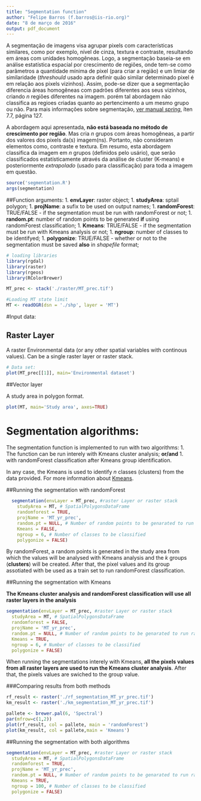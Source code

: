```yaml
---
title: "Segmentation function"
author: "Felipe Barros (f.barros@iis-rio.org)"
date: "8 de março de 2016"
output: pdf_document
---
```


A segmentação de imagens visa agrupar pixels com características similares, como por exemplo, nível de cinza, textura e contraste, resultando em áreas com unidades homogêneas. Logo, a segmentação baseia-se em análise estatística espacial por crescimento de regiões, onde tem-se como parâmetros a quantidade mínima de pixel (para criar a região) e um limiar de similaridade (*threshould* usado apra definir quão similar determinado pixel é em relação aos pixels vizinhos). Assim, pode-se dizer que a segmentação diferencia áreas homogêneas com padrões diferentes aos seus vizinhos, criando $n$ regiões diferentes na imagem. porém tal abordagem não classifica as regioes criadas quanto ao pertencimento a um mesmo grupo ou não. Para mais informações sobre segmentação, [ver manual *spring*](http://www.mundogeomatica.com.br/Livros/Livro_Spring_5.1.2_Aplicacoes_Praticas/LivroSPRING512PassoaPassoAplicacaoPratica.pdf), íten 7.7, página 127.

A abordagem aqui apresentada, **não está baseada no método de crescimento por região**. Mas cria $n$ grupos com áreas homogêneas, a partir dos valores dos pixels da(s) imagem(ns). Portanto, não consideram elementos como, contraste e textura. Em resumo, esta abordagem classifica da imagem em $n$ grupos (definidos pelo usário), que serão classificados estatísticamente através da análise de cluster (K-means) e posteriormente *extrapolado* (usado para classificação) para toda a imagem em questão.

```r
source('segmentation.R')
args(segmentation)
```  
  
##Function arguments: 
1. **envLayer**: raster object;
1. **studyArea**: sptail polygon;
1. **projName**: a sufix to be used on output names;
1. **randomForest**: TRUE/FALSE - if the segmentation must be run with randomForest or not;
1. **random.pt**: number of random points to be generated **if** using randomForest classification;
1. **Kmeans**:  TRUE/FALSE - if the segmentation must be run with Kmeans analysis or not;
1. **ngroup**: number of classes to be identifyed;
1. **polygonize**: TRUE/FALSE - whether or not to the segmentation must be saved **also** in *shapefile* format;
  
```r
# loading libraries
library(rgdal)
library(raster)
library(rgeos)
library(RColorBrewer)
```
```r
MT_prec <- stack('./raster/MT_prec.tif')

#Loading MT state limit
MT <- readOGR(dsn = './shp', layer = 'MT')
```  
#Input data:

## Raster Layer

A raster Environmental data (or any other spatial variables with continous values).
Can be a single raster layer or raster stack.

```r
# Data set:
plot(MT_prec[[1]], main='Environmental dataset')
```  

##Vector layer

A study area in polygon format.

```r
plot(MT, main='Study area', axes=TRUE)
```
  
# Segmentation algorithms:
The segmentation function is implemented to run with two algorithms:
1. The function can be run interely with Kmeans cluster analysis;
**or/and** 
1. with randomForest classification after Kmeans group identification.

In any case, the Kmeans is used to identify $n$ classes (clusters) from the data provided.
For more information about [Kmeans](https://en.wikipedia.org/wiki/K-means_clustering).  

##Running the segmentation with randomForest
  
```r
  segmentation(envLayer = MT_prec, #raster Layer or raster stack
    studyArea = MT, # SpatialPolygonsDataFrame
    randomforest = TRUE,
    projName = 'MT_yr_prec',
    random.pt = NULL, # Number of random points to be genarated to run randomForest
    Kmeans = FALSE,
    ngroup = 6, # Number of classes to be classified
    polygonize = FALSE)
```  

By randomForest, a random points is generated in the study area from which the values will be analysed with Kmeans analysis and the *k* groups (**clusters**) will be created. After that, the pixel values and its group assotiated with be used as a train set to run randomForest classification.


##Running the segmentation with Kmeans
 
**The Kmeans cluster analysis and randomForest classification will use all raster layers in the analysis**
  
```r
segmentation(envLayer = MT_prec, #raster Layer or raster stack
  studyArea = MT, # SpatialPolygonsDataFrame
  randomforest = FALSE,
  projName = 'MT_yr_prec',
  random.pt = NULL, # Number of random points to be genarated to run randomForest
  Kmeans = TRUE,
  ngroup = 6, # Number of classes to be classified
  polygonize = FALSE)
```
When running the segmentations interely with Kmeans, **all the pixels values from all raster layers are used to run the Kmeans cluster analysis**. After that, the pixels values are swiched to the group value.
  
###Comparing results from both methods
```r
rf_result <- raster('./rf_segmentation_MT_yr_prec.tif')
km_result <- raster('./km_segmentation_MT_yr_prec.tif')

pallete <- brewer.pal(6, 'Spectral')
par(mfrow=c(1,2))
plot(rf_result, col = pallete, main = 'randomForest')
plot(km_result, col = pallete,main = 'Kmeans')
```

##Running the segmentation with both algorithms

```r
segmentation(envLayer = MT_prec, #raster Layer or raster stack
  studyArea = MT, # SpatialPolygonsDataFrame
  randomforest = TRUE,
  projName = 'MT_yr_prec',
  random.pt = NULL, # Number of random points to be genarated to run randomForest
  Kmeans = TRUE,
  ngroup = 100, # Number of classes to be classified
  polygonize = FALSE)
```